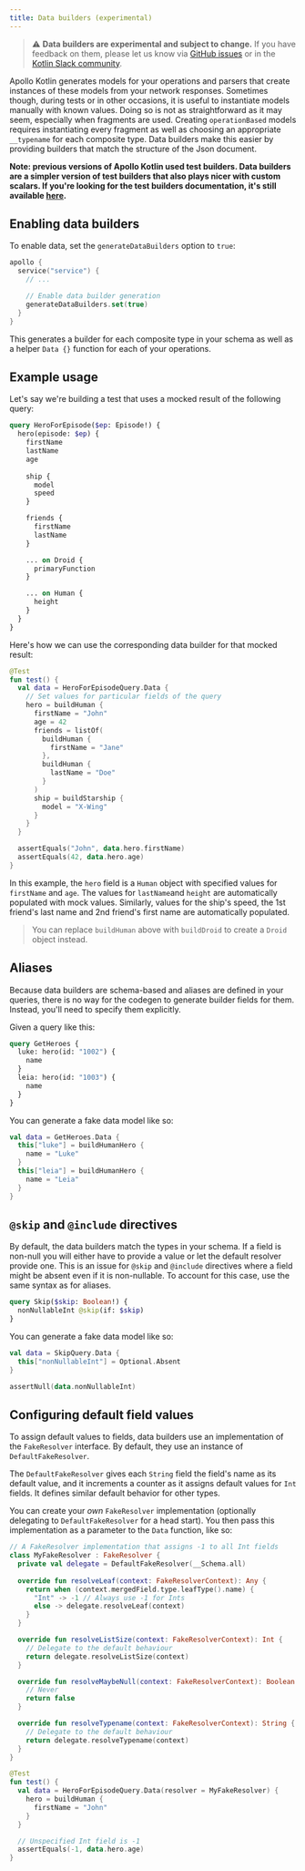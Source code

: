 ```yaml
---
title: Data builders (experimental)
---
```


> ⚠️ **Data builders are experimental and subject to change.** If you have feedback on them, please let us know via [GitHub issues](https://github.com/apollographql/apollo-android/issues/new?assignees=&labels=Type%3A+Bug&template=bug_report.md&title=[Data%20Builders]) or in the [Kotlin Slack community](https://slack.kotl.in/).

Apollo Kotlin generates models for your operations and parsers that create instances of these models from your network responses. Sometimes though, during tests or in other occasions, it is useful to instantiate models manually with known values. Doing so is not as straightforward as it may seem, especially when fragments are used. Creating `operationBased` models requires instantiating every fragment as well as choosing an appropriate `__typename` for each composite type. Data builders make this easier by providing builders that match the structure of the Json document.

__Note: previous versions of Apollo Kotlin used test builders. Data builders are a simpler version of test builders that also plays nicer with custom scalars. If you're looking for the test builders documentation, it's still available [here](./test-builders).__

## Enabling data builders

To enable data, set the `generateDataBuilders` option to `true`:

```kotlin title="build.gradle[.kts]"
apollo {
  service("service") {
    // ...

    // Enable data builder generation
    generateDataBuilders.set(true)
  }
}
```

This generates a builder for each composite type in your schema as well as a helper `Data {}` function for each of your operations.

## Example usage

Let's say we're building a test that uses a mocked result of the following query:

```graphql
query HeroForEpisode($ep: Episode!) {
  hero(episode: $ep) {
    firstName
    lastName
    age
    
    ship {
      model
      speed
    }

    friends {
      firstName
      lastName
    }

    ... on Droid {
      primaryFunction
    }

    ... on Human {
      height
    }
  }
}
```

Here's how we can use the corresponding data builder for that mocked result:

```kotlin
@Test
fun test() {
  val data = HeroForEpisodeQuery.Data {
    // Set values for particular fields of the query
    hero = buildHuman {
      firstName = "John"
      age = 42
      friends = listOf(
        buildHuman {
          firstName = "Jane"
        }, 
        buildHuman {
          lastName = "Doe"
        }
      )
      ship = buildStarship {
        model = "X-Wing"
      }
    }
  }

  assertEquals("John", data.hero.firstName)
  assertEquals(42, data.hero.age)
}
```

In this example, the `hero` field is a `Human` object with specified values for `firstName` and `age`. The values for `lastName`and `height` are automatically populated with mock values.
Similarly, values for the ship's speed, the 1st friend's last name and 2nd friend's first name are automatically populated.

> You can replace `buildHuman` above with `buildDroid` to create a `Droid` object instead.

## Aliases 

Because data builders are schema-based and aliases are defined in your queries, there is no way for the codegen to generate builder fields for them. Instead, you'll need to specify them explicitly.

Given a query like this:

```graphql
query GetHeroes {
  luke: hero(id: "1002") {
    name
  }
  leia: hero(id: "1003") {
    name
  }
}
```

You can generate a fake data model like so:

```kotlin
val data = GetHeroes.Data {
  this["luke"] = buildHumanHero {
    name = "Luke"
  }
  this["leia"] = buildHumanHero {
    name = "Leia"
  }
}
```

## `@skip` and `@include` directives

By default, the data builders match the types in your schema. If a field is non-null you will either have to provide a value or let the default resolver provide one. This is an issue for `@skip` and `@include` directives where a field might be absent even if it is non-nullable. To account for this case, use the same syntax as for aliases. 

```graphql
query Skip($skip: Boolean!) {
  nonNullableInt @skip(if: $skip)
}
```

You can generate a fake data model like so:

```kotlin
val data = SkipQuery.Data {
  this["nonNullableInt"] = Optional.Absent
}

assertNull(data.nonNullableInt) 
```

## Configuring default field values

To assign default values to fields, data builders use an implementation of the `FakeResolver` interface. By default, they use an instance of `DefaultFakeResolver`.

The `DefaultFakeResolver` gives each `String` field the field's name as its default value, and it increments a counter as it assigns default values for `Int` fields. It defines similar default behavior for other types.

You can create your _own_ `FakeResolver` implementation (optionally delegating to `DefaultFakeResolver` for a head start). You then pass this implementation as a parameter to the `Data` function, like so:

```kotlin {6}
// A FakeResolver implementation that assigns -1 to all Int fields
class MyFakeResolver : FakeResolver {
  private val delegate = DefaultFakeResolver(__Schema.all)
  
  override fun resolveLeaf(context: FakeResolverContext): Any {
    return when (context.mergedField.type.leafType().name) {
      "Int" -> -1 // Always use -1 for Ints
      else -> delegate.resolveLeaf(context) 
    }
  }

  override fun resolveListSize(context: FakeResolverContext): Int {
    // Delegate to the default behaviour
    return delegate.resolveListSize(context)
  }

  override fun resolveMaybeNull(context: FakeResolverContext): Boolean {
    // Never 
    return false
  }

  override fun resolveTypename(context: FakeResolverContext): String {
    // Delegate to the default behaviour
    return delegate.resolveTypename(context)
  }
}

@Test
fun test() {
  val data = HeroForEpisodeQuery.Data(resolver = MyFakeResolver) {
    hero = buildHuman {
      firstName = "John"
    }
  }

  // Unspecified Int field is -1
  assertEquals(-1, data.hero.age)
}
```
